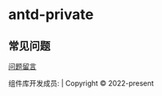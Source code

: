 
<Meta title="常见问题" />

<style>{`
  .title {
    text-align: center;
  }
  .footer {
    position:absolute;
    bottom:20px;
    text-align: center;
    font-size: 12px;
  }
`}</style>

<h1 className="title">antd-private</h1>

## 常见问题

[问题留言](https://github.com/mutou101/antd-private/issues)

<div class="footer">
  组件库开发成员: | Copyright © 2022-present
</div>
